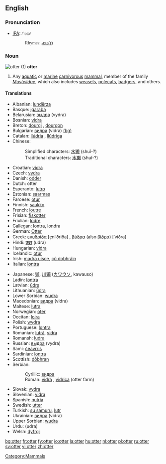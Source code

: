 {{wikipedia}}
==English==

===Pronunciation===
*[[w:IPA|IPA]]: <font style="font-family:lucida sans unicode">/ˈɒtə/
*:Rhymes: [[Rhymes:English:-ɒtə(r)|-ɒtə(r)]]</font>

===Noun===
[[Image:Loutre des pyrenees baronnies 2004.jpg|thumb|otter (1)]]
'''otter'''

# Any [[aquatic]] or [[marine]] [[carnivorous]] [[mammal]], member of the family ''[[Mustelidae]]'', which also includes [[weasel]]s, [[polecat]]s, [[badger]]s, and others.

====Translations====
{{top}}
*Albanian: [[lundërza]]
*Basque: [[igaraba]]
*Belarusian: [[выдра]] (vydra)
*Bosnian: [[vidra]] {{f}}
*Breton: [[dourgi]] {{m}}, [[dourgon]] {{p}}
*Bulgarian: [[видра]] (vidra) [[:bg:видра|(bg)]]
*Catalan: [[llúdria]] {{f}}, [[llúdriga]] {{f}}
*Chinese:
*:Simplified characters: [[水獭]] (shuǐ-?)
*:Traditional characters: [[水獺]] (shuǐ-?)
*Croatian: [[vidra]] {{f}}
*Czech: [[vydra]]
*Danish: [[odder]]
*Dutch: otter {{m}}
*Esperanto: [[lutro]]
*Estonian: [[saarmas]]
*Faroese: [[otur]]
*Finnish: [[saukko]]
*French: [[loutre]] {{f}}
*Frisian: [[fiskotter]]
*Friulian: [[lodre]]
*Gallegan: [[lontra]], [[londra]]
*German: [[Otter]] {{m}}
*Greek: [[ενυδρίδα]] [e̞niˈðriða] {{f}}, [[βύδρα]] (also [[βίδρα]]) [ˈviðra] {{f}}
*Hindi: [[उदर]] (udra) {{m}}
*Hungarian: [[vidra]]
*Icelandic: [[otur]] {{m}}
*Irish: [[madra uisce]], [[cú dobhráin]]
*Italian: [[lontra]] {{f}}
{{mid}}
*Japanese: [[獺]], [[川獺]] ([[カワウソ]], kawauso)
*Ladin: [[lontra]]
*Latvian: [[ūdrs]]
*Lithuanian: [[ūdra]]
*Lower Sorbian: [[wudra]]
*Macedonian: [[видра]] (vidra)
*Maltese: [[lutra]]
*Norwegian: [[oter]]
*Occitan: [[loira]]
*Polish: [[wydra]]
*Portuguese: [[lontra]]
*Romanian: [[lutră]], [[vidra]]
*Romansh: [[ludra]]
*Russian: [[выдра]] (vydra)
*Sami: [[čeavrris]]
*Sardinian: [[lontra]]
*Scottish: [[dòbhran]]
*Serbian:
*:Cyrillic: [[видра]] {{f}}
*:Roman: [[vidra]] {{f}}, [[vidrica]] (otter farm)
*Slovak: [[vydra]]
*Slovenian: [[vidra]] {{f}}
*Spanish: [[nutria]] {{f}}
*Swedish: [[utter]] {{c}}
*Turkish: [[su samuru]], [[lutr]]
*Ukrainian: [[видра]] (vidra)
*Upper Sorbian: [[wudra]]
*Urdu: {{URchar|[[ادر]]}} (udra) {{m}}
*Welsh: [[dyfrgi]]
{{bottom}}

[[Category:Mammals]]

[[bg:otter]]
[[fr:otter]]
[[fy:otter]]
[[io:otter]]
[[la:otter]]
[[hu:otter]]
[[nl:otter]]
[[pl:otter]]
[[ru:otter]]
[[sv:otter]]
[[vi:otter]]
[[zh:otter]]
